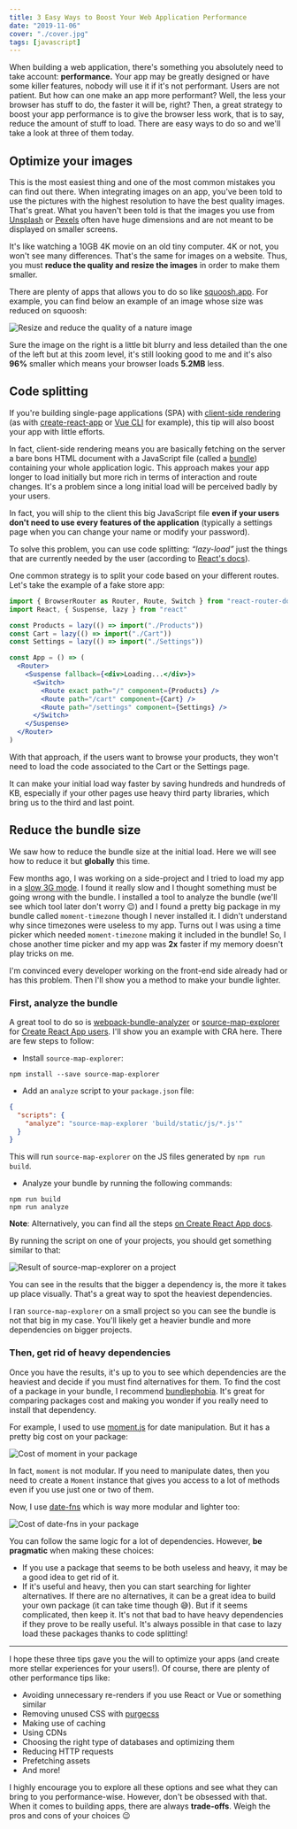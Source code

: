 ```yaml
---
title: 3 Easy Ways to Boost Your Web Application Performance
date: "2019-11-06"
cover: "./cover.jpg"
tags: [javascript]
---
```


When building a web application, there's something you absolutely need to take account: **performance.** Your app may be greatly designed or have some killer features, nobody will use it if it's not performant. Users are not patient. But how can one make an app more performant? Well, the less your browser has stuff to do, the faster it will be, right? Then, a great strategy to boost your app performance is to give the browser less work, that is to say, reduce the amount of stuff to load. There are easy ways to do so and we'll take a look at three of them today.

## Optimize your images

This is the most easiest thing and one of the most common mistakes you can find out there. When integrating images on an app, you've been told to use the pictures with the highest resolution to have the best quality images. That's great. What you haven't been told is that the images you use from [Unsplash](https://unsplash.com/) or [Pexels](https://www.pexels.com/) often have huge dimensions and are not meant to be displayed on smaller screens.

It's like watching a 10GB 4K movie on an old tiny computer. 4K or not, you won't see many differences. That's the same for images on a website. Thus, you must **reduce the quality and resize the images** in order to make them smaller.

There are plenty of apps that allows you to do so like [squoosh.app](https://squoosh.app/). For example, you can find below an example of an image whose size was reduced on squoosh:

![Resize and reduce the quality of a nature image](./image-resize.png)

Sure the image on the right is a little bit blurry and less detailed than the one of the left but at this zoom level, it's still looking good to me and it's also **96%** smaller which means your browser loads **5.2MB** less.

## Code splitting

If you're building single-page applications (SPA) with [client-side rendering](https://www.toptal.com/front-end/client-side-vs-server-side-pre-rendering) (as with [create-react-app](https://create-react-app.dev/docs/getting-started/) or [Vue CLI](https://cli.vuejs.org/) for example), this tip will also boost your app with little efforts.

In fact, client-side rendering means you are basically fetching on the server a bare bons HTML document with a JavaScript file (called a [bundle](https://webpack.js.org/#bundle-it)) containing your whole application logic. This approach makes your app longer to load initially but more rich in terms of interaction and route changes. It's a problem since a long initial load will be perceived badly by your users.

In fact, you will ship to the client this big JavaScript file **even if your users don't need to use every features of the application** (typically a settings page when you can change your name or modify your password).

To solve this problem, you can use code splitting: _“lazy-load”_ just the things that are currently needed by the user (according to [React's docs](https://reactjs.org/docs/code-splitting.html)).

One common strategy is to split your code based on your different routes. Let's take the example of a fake store app:

```jsx
import { BrowserRouter as Router, Route, Switch } from "react-router-dom"
import React, { Suspense, lazy } from "react"

const Products = lazy(() => import("./Products"))
const Cart = lazy(() => import("./Cart"))
const Settings = lazy(() => import("./Settings"))

const App = () => (
  <Router>
    <Suspense fallback={<div>Loading...</div>}>
      <Switch>
        <Route exact path="/" component={Products} />
        <Route path="/cart" component={Cart} />
        <Route path="/settings" component={Settings} />
      </Switch>
    </Suspense>
  </Router>
)
```

With that approach, if the users want to browse your products, they won't need to load the code associated to the Cart or the Settings page.

It can make your initial load way faster by saving hundreds and hundreds of KB, especially if your other pages use heavy third party libraries, which bring us to the third and last point.

## Reduce the bundle size

We saw how to reduce the bundle size at the initial load. Here we will see how to reduce it but **globally** this time.

Few months ago, I was working on a side-project and I tried to load my app in a [slow 3G mode](https://developers.google.com/web/tools/chrome-devtools/network#throttle). I found it really slow and I thought something must be going wrong with the bundle. I installed a tool to analyze the bundle (we'll see which tool later don't worry 😉) and I found a pretty big package in my bundle called `moment-timezone` though I never installed it. I didn't understand why since timezones were useless to my app. Turns out I was using a time picker which needed `moment-timezone` making it included in the bundle! So, I chose another time picker and my app was **2x** faster if my memory doesn't play tricks on me.

I'm convinced every developer working on the front-end side already had or has this problem. Then I'll show you a method to make your bundle lighter.

### First, analyze the bundle

A great tool to do so is [webpack-bundle-analyzer](https://www.npmjs.com/package/webpack-bundle-analyzer) or [source-map-explorer](https://www.npmjs.com/package/source-map-explorer) for [Create React App users](https://create-react-app.dev/docs/analyzing-the-bundle-size/). I'll show you an example with CRA here. There are few steps to follow:

- Install `source-map-explorer`:

```shell
npm install --save source-map-explorer
```

- Add an `analyze` script to your `package.json` file:

```json
{
  "scripts": {
    "analyze": "source-map-explorer 'build/static/js/*.js'"
  }
}
```

This will run `source-map-explorer` on the JS files generated by `npm run build`.

- Analyze your bundle by running the following commands:

```shell
npm run build
npm run analyze
```

**Note**: Alternatively, you can find all the steps [on Create React App docs](https://create-react-app.dev/docs/analyzing-the-bundle-size/).

By running the script on one of your projects, you should get something similar to that:

![Result of source-map-explorer on a project](./analyze.png)

You can see in the results that the bigger a dependency is, the more it takes up place visually. That's a great way to spot the heaviest dependencies.

I ran `source-map-explorer` on a small project so you can see the bundle is not that big in my case. You'll likely get a heavier bundle and more dependencies on bigger projects.

### Then, get rid of heavy dependencies

Once you have the results, it's up to you to see which dependencies are the heaviest and decide if you must find alternatives for them. To find the cost of a package in your bundle, I recommend [bundlephobia](https://bundlephobia.com/). It's great for comparing packages cost and making you wonder if you really need to install that dependency.

For example, I used to use [moment.js](https://momentjs.com/) for date manipulation. But it has a pretty big cost on your package:

![Cost of moment in your package](./moment.png)

In fact, `moment` is not modular. If you need to manipulate dates, then you need to create a `Moment` instance that gives you access to a lot of methods even if you use just one or two of them.

Now, I use [date-fns](https://date-fns.org/) which is way more modular and lighter too:

![Cost of date-fns in your package](./date-fns.png)

You can follow the same logic for a lot of dependencies. However, **be pragmatic** when making these choices:

- If you use a package that seems to be both useless and heavy, it may be a good idea to get rid of it.
- If it's useful and heavy, then you can start searching for lighter alternatives. If there are no alternatives, it can be a great idea to build your own package (it can take time though 😅). But if it seems complicated, then keep it. It's not that bad to have heavy dependencies if they prove to be really useful. It's always possible in that case to lazy load these packages thanks to code splitting!

---

I hope these three tips gave you the will to optimize your apps (and create more stellar experiences for your users!). Of course, there are plenty of other performance tips like:

- Avoiding unnecessary re-renders if you use React or Vue or something similar
- Removing unused CSS with [purgecss](https://github.com/FullHuman/purgecss)
- Making use of caching
- Using CDNs
- Choosing the right type of databases and optimizing them
- Reducing HTTP requests
- Prefetching assets
- And more!

I highly encourage you to explore all these options and see what they can bring to you performance-wise. However, don't be obsessed with that. When it comes to building apps, there are always **trade-offs**. Weigh the pros and cons of your choices 😉
